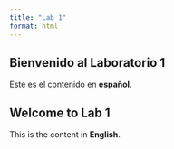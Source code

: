 ```yaml
---
title: "Lab 1"
format: html
---
```


<div class="content-es">
# Bienvenido al Laboratorio 1
Este es el contenido en **español**.
</div>

<div class="content-en">
# Welcome to Lab 1
This is the content in **English**.
</div>

